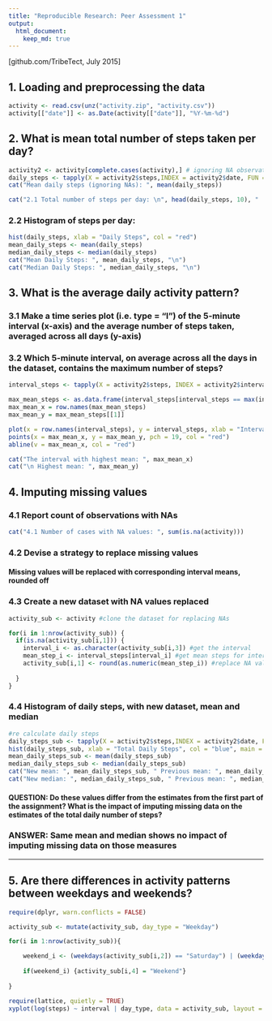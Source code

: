 ```yaml
---
title: "Reproducible Research: Peer Assessment 1"
output: 
  html_document:
    keep_md: true
---
```


[github.com/TribeTect, July 2015]

## 1. Loading and preprocessing the data
```r
activity <- read.csv(unz("activity.zip", "activity.csv"))
activity[["date"]] <- as.Date(activity[["date"]], "%Y-%m-%d")
```

## 2. What is mean total number of steps taken per day?
```r
activity2 <- activity[complete.cases(activity),] # ignoring NA observations for this part of the assignment
daily_steps <- tapply(X = activity2$steps,INDEX = activity2$date, FUN = "sum")
cat("Mean daily steps (ignoring NAs): ", mean(daily_steps))
```

```r
cat("2.1 Total number of steps per day: \n", head(daily_steps, 10), " ... \n", tail(daily_steps, 10), " (first and last 10 records)")
```

### 2.2 Histogram of steps per day:
```r
hist(daily_steps, xlab = "Daily Steps", col = "red")
mean_daily_steps <- mean(daily_steps)
median_daily_steps <- median(daily_steps)
cat("Mean Daily Steps: ", mean_daily_steps, "\n")
cat("Median Daily Steps: ", median_daily_steps, "\n")

```
## 3. What is the average daily activity pattern?

### 3.1 Make a time series plot (i.e. type = "l") of the 5-minute interval (x-axis) and the average number of steps taken, averaged across all days (y-axis)
### 3.2 Which 5-minute interval, on average across all the days in the dataset, contains the maximum number of steps?

```r
interval_steps <- tapply(X = activity2$steps, INDEX = activity2$interval, FUN = "mean")

max_mean_steps <- as.data.frame(interval_steps[interval_steps == max(interval_steps)])
max_mean_x = row.names(max_mean_steps) 
max_mean_y = max_mean_steps[[1]]

plot(x = row.names(interval_steps), y = interval_steps, xlab = "Interval", ylab = "Mean steps", type = "l")
points(x = max_mean_x, y = max_mean_y, pch = 19, col = "red")
abline(v = max_mean_x, col = "red")

cat("The interval with highest mean: ", max_mean_x)
cat("\n Highest mean: ", max_mean_y)

```

## 4. Imputing missing values
### 4.1 Report count of observations with NAs
```r
cat("4.1 Number of cases with NA values: ", sum(is.na(activity)))
```

### 4.2 Devise a strategy to replace missing values 
#### Missing values will be replaced with corresponding interval means, rounded off 

### 4.3 Create a new dataset with NA values replaced

```r
activity_sub <- activity #clone the dataset for replacing NAs

for(i in 1:nrow(activity_sub)) {
  if(is.na(activity_sub[i,1])) {
    interval_i <- as.character(activity_sub[i,3]) #get the interval
    mean_step_i <- interval_steps[interval_i] #get mean steps for interval
    activity_sub[i,1] <- round(as.numeric(mean_step_i)) #replace NA value 
      
  }
}
```
### 4.4 Histogram of daily steps, with new dataset, mean and median
```r
#re calculate daily steps
daily_steps_sub <- tapply(X = activity2$steps,INDEX = activity2$date, FUN = "sum")
hist(daily_steps_sub, xlab = "Total Daily Steps", col = "blue", main = "Daily Steps (NAs substituted with interval means)")
mean_daily_steps_sub <- mean(daily_steps_sub)
median_daily_steps_sub <- median(daily_steps_sub)
cat("New mean: ", mean_daily_steps_sub, " Previous mean: ", mean_daily_steps, "\n" )
cat("New median: ", median_daily_steps_sub, " Previous mean: ", median_daily_steps, "\n")
```
#### QUESTION: Do these values differ from the estimates from the first part of the assignment? What is the impact of imputing missing data on the estimates of the total daily number of steps?

### ANSWER: Same mean and median shows no impact of imputing missing data on those measures

---

## 5. Are there differences in activity patterns between weekdays and weekends?
```r
require(dplyr, warn.conflicts = FALSE)

activity_sub <- mutate(activity_sub, day_type = "Weekday")

for(i in 1:nrow(activity_sub)){

    weekend_i <- (weekdays(activity_sub[i,2]) == "Saturday") | (weekdays(activity_sub[i,2]) == "Sunday")
    
    if(weekend_i) {activity_sub[i,4] = "Weekend"}
    
}

require(lattice, quietly = TRUE)
xyplot(log(steps) ~ interval | day_type, data = activity_sub, layout = c(1,2), type = "l")


```
